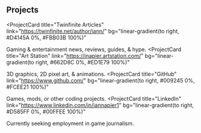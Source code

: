 ## Projects

<ProjectCard
  title="Twinfinite Articles"
  link="https://twinfinite.net/author/iann/"
  bg="linear-gradient(to right, #D4145A 0%, #FBB03B 100%)"
>
  Gaming & entertainment news, reviews, guides, & hype. 
</ProjectCard>
<ProjectCard
  title="Art Station"
  link="https://inapier.artstation.com/"
  bg="linear-gradient(to right, #662D8C 0%, #ED1E79 100%)"
>
  3D graphics, 2D pixel art, & animations.
</ProjectCard>
<ProjectCard
  title="GitHub"
  link="https://www.github.com/"
  bg="linear-gradient(to right, #009245 0%, #FCEE21 100%)"
>
  Games, mods, or other coding projects. 
</ProjectCard>
<ProjectCard
  title="LinkedIn"
  link="https://www.linkedin.com/in/iannapier1"
  bg="linear-gradient(to right, #D585FF 0%, #00FFEE 100%)"
>
  Currently seeking employment in game journalism.
</ProjectCard>